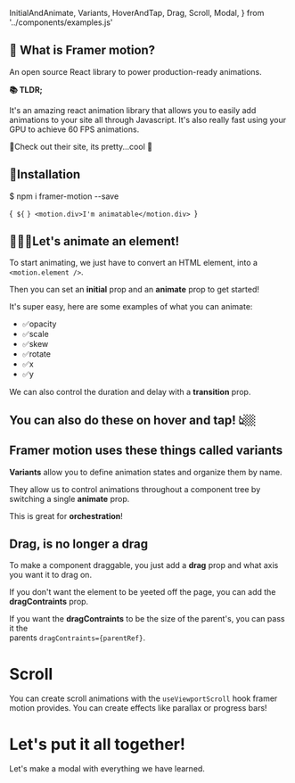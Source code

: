   InitialAndAnimate,
  Variants,
  HoverAndTap,
  Drag,
  Scroll,
  Modal,
} from '../components/examples.js'

## 🤔 What is Framer motion?

An open source React library to power production-ready animations.

<strong>📚 TLDR;</strong>

It's an amazing react animation library that allows you to easily
add animations to your site all through Javascript. It's also really fast using your GPU to achieve 60 FPS animations.

<div>
  <Link href="https://www.framer.com/motion/">
    🔗Check out their site, its pretty...cool 🧊
  </Link>
</div>

<GiveMeSomeSpace />

## 🚀Installation

<Highlight language="shell">$ npm i framer-motion --save</Highlight>

<Highlight language="js">{`
${`
`}
<motion.div>I'm animatable</motion.div>
`}</Highlight>

<GiveMeSomeSpace />

## 🏃🏼‍♀️Let's animate an element!

To start animating, we just have to convert an HTML element, into a `<motion.element />`.

Then you can set an **initial** prop and an **animate** prop to get started!

It's super easy, here are some examples of what you can animate:

<ul>
  <li>
    <span role="img">✅</span>opacity
  </li>
  <li>
    <span role="img">✅</span>scale
  </li>
  <li>
    <span role="img">✅</span>skew
  </li>
  <li>
    <span role="img">✅</span>rotate
  </li>
  <li>
    <span role="img">✅</span>x
  </li>
  <li>
    <span role="img">✅</span>y
  </li>
</ul>

We can also control the duration and delay with a **transition** prop.

<InitialAndAnimate />

## You can also do these on hover and tap! 👆🏼

<HoverAndTap />

## Framer motion uses these things called variants

**Variants** allow you to define animation states and organize them by name.

They allow us to control animations throughout a component tree by switching a single **animate** prop.

This is great for **orchestration**!

<Variants />

## Drag, is no longer a drag

To make a component draggable, you just add a **drag** prop and what axis you want it to drag on.

If you don't want the element to be yeeted off the page, you can add the **dragContraints** prop.

If you want the **dragContraints** to be the size of the parent's, you can pass it the <br /> parents `dragContraints={parentRef}`.

<Drag />

# Scroll

You can create scroll animations with the `useViewportScroll` hook framer motion provides. You can create effects like parallax or progress bars!

<Scroll />

# Let's put it all together!

Let's make a modal with everything we have learned.

<Modal />
